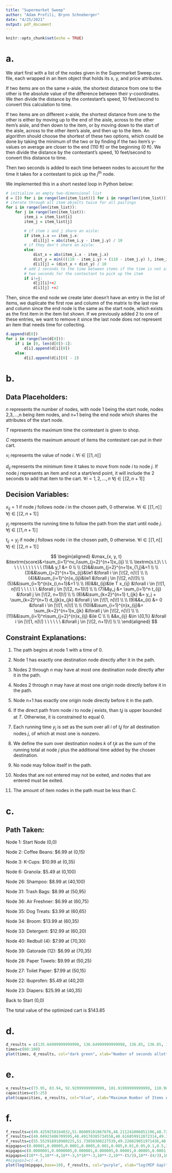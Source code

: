 ```yaml
---
title: "Supermarket Sweep"
author: "Adam Profili, Brynn Schneberger"
date: "4/25/2021"
output: pdf_document
---
```


```r
knitr::opts_chunk$set(echo = TRUE)
```

# a.

We start first with a list of the nodes given in the Supermarket Sweep.csv file, each wrapped in an Item object that holds its x, y, and price attributes.

If two items are on the same x-aisle, the shortest distance from one to the other is the absolute value of the difference between their y-coordinates. We then divide the distance by the contestant's speed, 10 feet/second to convert this calculation to time.

If two items are on different x-aisle, the shortest distance from one to the other is either by moving up to the end of the aisle, across to the other item's aisle, and then down to the item, or by moving down to the start of the aisle, across to the other item's aisle, and then up to the item. An algorithm should choose the shortest of these two options, which could be done by taking the minimum of the two or by finding if the two item's y-values on average are closer to the end (110 ft) or the beginning (0 ft). We then divide the distance by the contestant's speed, 10 feet/second to convert this distance to time.

Then two seconds is added to each time between nodes to account for the time it takes for a contestant to pick up the $j^\textrm{th}$ node.

We implemented this in a short nested loop in Python below:
```r
# initialize an empty two-dimensional list
d = [[0 for i in range(len(item_list))] for i in range(len(item_list))]
# iterate through all item objects twice for all pairings
for i in range(len(item_list)):
    for j in range(len(item_list)):
        item_i = item_list[i]
        item_j = item_list[j]

        # if item i and j share an aisle:
        if item_i.x == item_j.x:
            d[i][j] = abs(item_i.y - item_j.y) / 10
        # if they don't share an aisle:
        else:
            dist_x = abs(item_i.x - item_j.x)
            dist_y = min(((110 - item_i.y) + (110 - item_j.y) ), item_i.y + item_j.y)
            d[i][j] = (dist_x + dist_y) / 10
        # add 2 seconds to the time between items if the time is not already 0. this creates an extra
        # two seconds for the contestant to pick up the item
        if i!=j:
            d[j][i]+=2
            d[i][j] +=2
```
Then, since the end node we create later doesn't have an entry in the list of items, we duplicate the first row and column of the matrix to the last row and column since the end node is the same as the start node, which exists as the first item in the item list shown. If we previously added 2 to one of these entries, we want to remove it since the last node does not represent an item that needs time for collecting.
```r
d.append(d[0])
for i in range(len(d[0])):
    if i in [0, len(d[0])-1]:
        d[i].append(d[i][0])
    else:
        d[i].append(d[i][0] - 2)
```



# b.
## Data Placeholders:

$n$ represents the number of nodes, with node 1 being the start node, nodes 2,3,...,n being item nodes, and n+1 being the end node which shares the attributes of the start node.

$T$ represents the maximum time the contestant is given to shop.

$C$ represents the maximum amount of items the contestant can put in their cart.

$v_{i}$ represents the value of node $i$. $\forall i \in [\![1, n]\!]$

$d_{ij}$ represents the minimum time it takes to move from node $i$ to node $j$. If node $j$ represents an item and not a start/end point, it will include the 2 seconds to add that item to the cart. $\forall i = 1, 2, ..., n$ $\forall j \in [\![2, n+1]\!]$

## Decision Variables:

$x_{ij} = 1$ if node $j$ follows node $i$ in the chosen path, 0 otherwise. $\forall i \in [\![1, n]\!]$ $\forall j \in [\![2, n+1]\!]$

$y_{j}$ represents the running time to follow the path from the start until node $j$. $\forall j \in [\![1, n+1]\!]$

$t_{ij} = y_{j}$ if node $j$ follows node $i$ in the chosen path, 0 otherwise. $\forall i \in [\![1, n]\!]$ $\forall j \in [\![2, n+1]\!]$

$$
\begin{aligned}
&\max_{x, y, t} &\textrm{score}&=\sum_{i=1}^nv_i\sum_{j=2}^{n+1}x_{ij} \\ \\
\textrm{s.t.}\ \ \ \ \ \ \ \ \ \ \ \ \ (1)&& y_1 &= 0 \\ \\
(2)&&\sum_{j=2}^{n+1}x_{1,j}&=1 \\ \\
(3)&&\sum_{j=2}^{n+1}x_{ij}&\le1 &\forall i \in [\![2, n]\!] \\ \\
(4)&&\sum_{i=1}^{n}x_{ij}&\le1 &\forall j \in [\![2, n]\!]\\ \\
(5)&&\sum_{i=1}^{n}x_{i,n+1}&=1 \\ \\
(6)&&t_{ij}&\le T x_{ij} &\forall i \in [\![1, n]\!] \ \ \ \ \ \ &\forall j \in [\![2, n+1]\!] \\ \\
(7)&&y_j &= \sum_{i=1}^n t_{ij} &\forall j \in [\![2, n+1]\!] \\ \\
(8)&&\sum_{k=2}^{n+1} t_{jk} &= y_j + \sum_{k=2}^{n+1} d_{jk}x_{jk} &\forall j \in [\![1, n]\!] \\ \\
(9)&&x_{ii} &= 0 &\forall i \in [\![1, n]\!] \\ \\
(10)&&\sum_{i=1}^{n}x_{ij}&= \sum_{k=2}^{n+1}x_{jk}  &\forall j \in [\![2, n]\!] \\ \\
(11)&&\sum_{i=1}^n\sum_{j=2}^{n}x_{ij} &\le C \\ \\
&&x_{ij} &\in \{0,1\} &\forall i \in [\![1, n]\!] \ \ \ \ \ \ &\forall j \in [\![2, n+1]\!] \\ \\
\end{aligned}
$$

## Constraint Explanations:

(1) The path begins at node 1 with a time of 0.

(2) Node 1 has exactly one destination node directly after it in the path.

(3) Nodes 2 through $n$ may have at most one destination node directly after it in the path.

(4) Nodes 2 through $n$ may have at most one origin node directly before it in the path.

(5) Node n+1 has exactly one origin node directly before it in the path.

(6) If the direct path from node $i$ to node $j$ exists, than $t_ij$ is upper bounded at $T$. Otherwise, it is constrained to equal 0.

(7) Each running time $y_j$ is set as the sum over all $i$ of $t_ij$ for all destination nodes $j$, of which at most one is nonzero.

(8) We define the sum over destination nodes $k$ of $t_jk$ as the sum of the running total at node $j$ plus the additional time added by the chosen destination.

(9) No node may follow itself in the path.

(10) Nodes that are not entered may not be exited, and nodes that are entered must be exited.

(11) The amount of item nodes in the path must be less than $C$.

# c.

## Path Taken:

Node 1: Start Node (0,0)

Node 2: Coffee Beans: $6.99 at (0,15)

Node 3: K-Cups: $10.99 at (0,35)

Node 6: Granola: $5.49 at (0,100)

Node 26: Shampoo: $8.99 at (40,100)

Node 31: Trash Bags: $8.99 at (50,95)

Node 36: Air Freshner: $6.99 at (60,75)

Node 35: Dog Treats: $3.99 at (60,65)

Node 34: Broom: $13.99 at (60,35)

Node 33: Detergent: $12.99 at (60,20)

Node 40: Redbull (4): $7.99 at (70,30)

Node 39: Gatorade (12): $6.99 at (70,35)

Node 28: Paper Towels: $9.99 at (50,25)

Node 27: Toilet Paper: $7.99 at (50,15)

Node 22: Ibuprofen: $5.49 at (40,20)

Node 23: Diapers: $25.99 at (40,35)

Back to Start (0,0)

The total value of the optimized cart is $143.85

# d.

```r
d_results = c(135.64999999999998, 136.64999999999998, 136.85, 136.85, 138.14999999999998, 138.64999999999998, 139.85, 142.35, 143.64999999999998, 143.64999999999998, 143.85, 144.04999999999998, 144.35, 145.64999999999998, 148.64999999999998, 148.64999999999998, 148.85, 149.64999999999998, 150.35, 150.35, 151.64999999999998)
times=c(80:100)
plot(times, d_results, col="dark green", xlab="Number of seconds allotted to competitors (seconds)", ylab="Optimal value ($)", type='o')
```

# e.

```r
e_results=c(73.95, 83.94, 92.92999999999999, 101.91999999999999, 110.90999999999998, 118.89999999999998, 125.88999999999997, 132.87999999999997, 138.36999999999998, 140.05999999999997, 143.85, 147.64, 147.82999999999998, 148.82, 148.82, 148.82, 148.82, 148.82, 148.82, 148.82, 148.82)
capacities=c(5:25)
plot(capacities, e_results, col="blue", xlab="Maximum Number of Items Allowed In Cart", ylab="Optimal value ($)", type='o')
```

# f.

```r
f_results=c(49.4259250164032,51.06009101867676,48.211241006851196,48.72215414047241,48.386127948760986,48.28911089897156,47.09932589530945,35.00831413269043,8.069560050964355,0.9056010246276855,0.8977799415588379)
f_results=c(49.04923486709595,48.49178385734558,48.616859912872314,49.12479591369629,52.22806119918823,52.664852142333984,52.3493549823761,52.59743309020996,51.506157875061035,52.76315999031067,47.340734004974365,35.65971803665161,8.650303840637207,1.0945320129394531,1.0121819972991943)
f_results=c(55.552918910980225,51.73050308227539,49.226829051971436,48.2147171497345,46.99422883987427,40.8342010974884,35.21365284919739,7.805516004562378,0.9036610126495361,0.8991899490356445,0.8945901393890381)
mipgaps=c(0.00001,0.00005,0.0001,0.0005,0.001,0.005,0.01,0.05,0.1,0.5,1)
mipgaps=c(0.0000001,0.0000005,0.000001,0.000005,0.00001,0.00005,0.0001,0.0005,0.001,0.005,0.01,0.05,0.1,0.5,1)
mipgaps=c(10**-5,10**-4,10**-3,5*10**-3,10**-2,10**-(5/3),10**-(4/3),10**-1,10**-(2/3),10**-(1/3),10**0)
#mipgaps2=c(-4,)
plot(log(mipgaps,base=10), f_results, col="purple", xlab="log(MIP Gap)", ylab="Runtime (seconds)", type='o')
```

